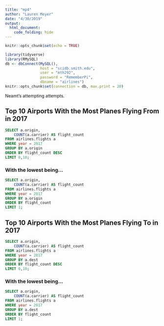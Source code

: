 ```yaml
---
title: "mp4"
author: "Lauren Meyer"
date: "4/30/2019"
output: 
  html_document:
    code_folding: hide
---
```


```r
knitr::opts_chunk$set(echo = TRUE)
```

```r
library(tidyverse)
library(RMySQL)
db <- dbConnect(MySQL(), 
                host = "scidb.smith.edu", 
                user = "mth292", 
                password = "RememberPi", 
                dbname = "airlines")
knitr::opts_chunk$set(connection = db, max.print = 20)
```

Neamt's attempting attempts.

## Top 10 Airports With the Most Planes Flying From in 2017

```sql
SELECT a.origin, 
	COUNT(a.carrier) AS flight_count
FROM airlines.flights a
WHERE year = 2017
GROUP BY a.origin
ORDER BY flight_count DESC
LIMIT 0,10;
```

### With the lowest being...
```sql
SELECT a.origin, 
	COUNT(a.carrier) AS flight_count
FROM airlines.flights a
WHERE year = 2017
GROUP BY a.origin
ORDER BY flight_count
LIMIT 1;
```

## Top 10 Airports With the Most Planes Flying To in 2017

```sql
SELECT a.origin, 
	COUNT(a.carrier) AS flight_count
FROM airlines.flights a
WHERE year = 2017
GROUP BY a.dest
ORDER BY flight_count DESC
LIMIT 0,10;
```

### With the lowest being...
```sql
SELECT a.origin, 
	COUNT(a.carrier) AS flight_count
FROM airlines.flights a
WHERE year = 2017
GROUP BY a.dest
ORDER BY flight_count
LIMIT 1;
```

